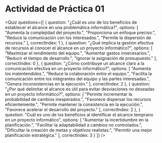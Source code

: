# Actividad de Práctica 01

<Quiz questions={[
  {
    question: "¿Cuál es uno de los beneficios de establecer el alcance en una problemática informática?",
    options: [
      "Aumenta la complejidad del proyecto.",
      "Proporciona un enfoque preciso.",
      "Reduce la comunicación con los interesados.",
      "Permite la dispersión de recursos."
    ],
    correctIndex: 1
  },
  {
    question: "¿Qué implica la gestión efectiva de recursos al conocer el alcance en un proyecto informático?",
    options: [
      "Maximizar el rendimiento del equipo.",
      "Aumentar gastos innecesarios.",
      "Reducir el tiempo de desarrollo.",
      "Ignorar la asignación de presupuesto."
    ],
    correctIndex: 0
  },
  {
    question: "¿Cómo contribuye un alcance claro a la comunicación efectiva en un proyecto informático?",
    options: [
      "Aumenta los malentendidos.",
      "Reduce la colaboración entre el equipo.",
      "Facilita la comunicación entre los integrantes del equipo y las partes interesadas.",
      "Genera inconsistencias en la ejecución."
    ],
    correctIndex: 2
  },
  {
    question: "¿Por qué delimitar el alcance es útil para evitar desviaciones no deseadas en un proyecto informático?",
    options: [
      "Permite incrementar la probabilidad de cambios inesperados.",
      "Favorece dispersar los recursos eficientemente.",
      "Permite mantener la consistencia en la ejecución.",
      "Favorece acelerar el desarrollo del proyecto."
    ],
    correctIndex: 2
  },
  {
    question: "Cuál es uno de los beneficios al identificar el alcance temprano en un proyecto informático",
    options: [
      "Aumentar la incertidumbre en la planificación.",
      "Facilitar la adaptabilidad a cambios no controlados.",
      "Dificultar la creación de metas y objetivos realistas.",
      "Permitir una mejor planificación estratégica."
    ],
    correctIndex: 3
  }
]} />